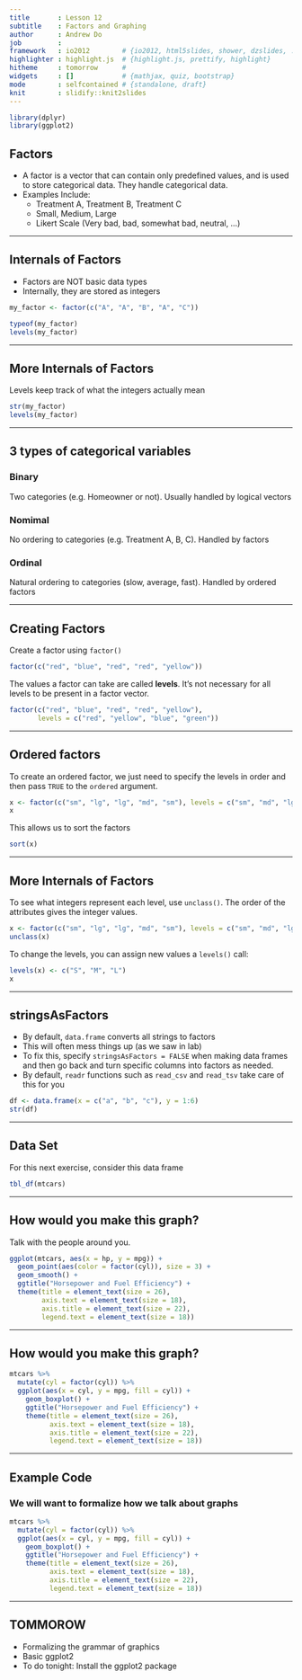 ---
title       : Lesson 12
subtitle    : Factors and Graphing
author      : Andrew Do
job         : 
framework   : io2012        # {io2012, html5slides, shower, dzslides, ...}
highlighter : highlight.js  # {highlight.js, prettify, highlight}
hitheme     : tomorrow      # 
widgets     : []            # {mathjax, quiz, bootstrap}
mode        : selfcontained # {standalone, draft}
knit        : slidify::knit2slides
---

```{r, include=FALSE}
library(dplyr)
library(ggplot2)
```

## Factors

* A factor is a vector that can contain only predefined values, and is used to store categorical data.  They handle categorical data.
* Examples Include:
  - Treatment A, Treatment B, Treatment C
  - Small, Medium, Large
  - Likert Scale (Very bad, bad, somewhat bad, neutral, ...)

---

## Internals of Factors

* Factors are NOT basic data types
* Internally, they are stored as integers

```{r}
my_factor <- factor(c("A", "A", "B", "A", "C"))

typeof(my_factor)
levels(my_factor)
```

---

## More Internals of Factors

Levels keep track of what the integers actually mean

```{r}
str(my_factor)
levels(my_factor)
```

---

## 3 types of categorical variables

### Binary
Two categories (e.g. Homeowner or not).  Usually handled by logical vectors

### Nomimal
No ordering to categories (e.g. Treatment A, B, C).  Handled by factors

### Ordinal
Natural ordering to categories (slow, average, fast).  Handled by ordered factors

---

## Creating Factors

Create a factor using `factor()`
```{r}
factor(c("red", "blue", "red", "red", "yellow"))
```

The values a factor can take are called __levels__.  It's not necessary for all levels to be present in a factor vector.
```{r}
factor(c("red", "blue", "red", "red", "yellow"), 
       levels = c("red", "yellow", "blue", "green"))
```

---

## Ordered factors

To create an ordered factor, we just need to specify the levels in order and then pass `TRUE` to the `ordered` argument.

```{r}
x <- factor(c("sm", "lg", "lg", "md", "sm"), levels = c("sm", "md", "lg"), ordered = TRUE)
x 
```

This allows us to sort the factors
```{r}
sort(x)
```

---

## More Internals of Factors

To see what integers represent each level, use `unclass()`.  The order of the attributes gives the integer values.
```{r}
x <- factor(c("sm", "lg", "lg", "md", "sm"), levels = c("sm", "md", "lg"), ordered = TRUE)
unclass(x)
```

To change the levels, you can assign new values a `levels()` call:
```{r}
levels(x) <- c("S", "M", "L")
x
```

---

## stringsAsFactors

* By default, `data.frame` converts all strings to factors
* This will often mess things up (as we saw in lab)
* To fix this, specify `stringsAsFactors = FALSE` when making data frames and then go back and turn specific columns into factors as needed.
* By default, `readr` functions such as `read_csv` and `read_tsv` take care of this for you

```{r}
df <- data.frame(x = c("a", "b", "c"), y = 1:6)
str(df)
```

---

## Data Set

For this next exercise, consider this data frame
```{r}
tbl_df(mtcars)
```

---

## How would you make this graph?
Talk with the people around you.

```{r, echo = FALSE, fig.width=10, fig.height=5.5}
ggplot(mtcars, aes(x = hp, y = mpg)) +
  geom_point(aes(color = factor(cyl)), size = 3) +
  geom_smooth() +
  ggtitle("Horsepower and Fuel Efficiency") +
  theme(title = element_text(size = 26),
        axis.text = element_text(size = 18),
        axis.title = element_text(size = 22),
        legend.text = element_text(size = 18))
```

---

## How would you make this graph?

```{r, echo = F, fig.width=7.5, fig.height=5.5}
mtcars %>%
  mutate(cyl = factor(cyl)) %>%
  ggplot(aes(x = cyl, y = mpg, fill = cyl)) +
    geom_boxplot() +
    ggtitle("Horsepower and Fuel Efficiency") +
    theme(title = element_text(size = 26),
          axis.text = element_text(size = 18),
          axis.title = element_text(size = 22),
          legend.text = element_text(size = 18))
```

---

## Example Code

### We will want to formalize how we talk about graphs
```{r, eval = FALSE}
mtcars %>%
  mutate(cyl = factor(cyl)) %>%
  ggplot(aes(x = cyl, y = mpg, fill = cyl)) +
    geom_boxplot() +
    ggtitle("Horsepower and Fuel Efficiency") +
    theme(title = element_text(size = 26),
          axis.text = element_text(size = 18),
          axis.title = element_text(size = 22),
          legend.text = element_text(size = 18))
```
 
---

## TOMMOROW

* Formalizing the grammar of graphics
* Basic ggplot2
* To do tonight: Install the ggplot2 package